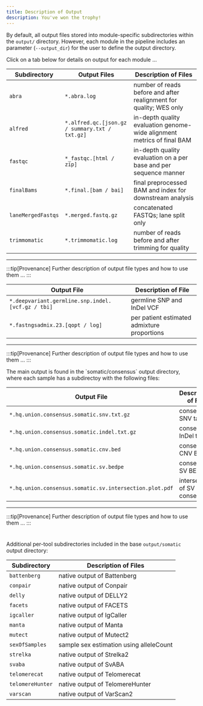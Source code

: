 ```yaml
---
title: Description of Output
description: You've won the trophy!
---
```

By default, all output files stored into module-specific subdirectories within the `output/` directory. However, each module in the pipeline includes an parameter (`--output_dir`) for the user to define the output directory.

Click on a tab below for details on output for each module ...


<Tabs>
  <TabItem label="Preprocessing 🔵">

  | Subdirectory | Output Files | Description of Files |
  | --- | --- | --- |
  | `abra` | `*.abra.log` | number of reads before and after realignment for quality; WES only |
  | `alfred` | `*.alfred.qc.[json.gz / summary.txt / txt.gz]` | in-depth quality evaluation genome-wide alignment metrics of final BAM | 
  | `fastqc` | `*_fastqc.[html / zip]` | in-depth quality evaluation on a per base and per sequence manner |
  | `finalBams` | `*.final.[bam / bai]` | final preprocessed BAM and index for downstream analysis |
  | `laneMergedFastqs` | `*.merged.fastq.gz` | concatenated FASTQs; lane split only |
  | `trimmomatic` | `*.trimmomatic.log` | number of reads before and after trimming for quality |

  ---

  :::tip[Provenance]
  Further description of output file types and how to use them ...
  [<Icon name="information" color="goldenrod" size="1.5rem"/>](https://pblaney.github.io/mgp1000-docs/reference/ref/#output)
  :::

  </TabItem>
  <TabItem label="Germline 🟢">

  | Output File | Description of File |
  | --- | --- |
  | `*.deepvariant.germline.snp.indel.[vcf.gz / tbi]` | germline SNP and InDel VCF |
  | `*.fastngsadmix.23.[qopt / log]` | per patient estimated admixture proportions |
  
  ---

  :::tip[Provenance]
  Further description of output file types and how to use them ...
  [<Icon name="information" color="goldenrod" size="1.5rem"/>](https://pblaney.github.io/mgp1000-docs/reference/ref/#output-1)
  :::

  </TabItem>
  <TabItem label="Somatic ⚫️">
  The main output is found in the `somatic/consensus` output directory, where each sample has a subdirectoy with the following files:

  | Output File | Description of File |
  | --- | --- |
  | `*.hq.union.consensus.somatic.snv.txt.gz` | consensus SNV table |
  | `*.hq.union.consensus.somatic.indel.txt.gz` | consensus InDel table |
  | `*.hq.union.consensus.somatic.cnv.bed` | consensus CNV BED |
  | `*.hq.union.consensus.somatic.sv.bedpe` | consensus SV BEDPE |
  | `*.hq.union.consensus.somatic.sv.intersection.plot.pdf` | intersection of SV caller consensus |
  
  ---

  :::tip[Provenance]
  Further description of output file types and how to use them ...
  [<Icon name="information" color="goldenrod" size="1.5rem"/>](https://pblaney.github.io/mgp1000-docs/reference/ref/#output-2)
  :::

  #

  Additional per-tool subdirectories included in the base `output/somatic` output directory:

  | Subdirectory | Description of Files |
  | --- | --- |
  | `battenberg` | native output of Battenberg |
  | `conpair` | native output of Conpair |
  | `delly` | native output of DELLY2 |
  | `facets` | native output of FACETS |
  | `igcaller` | native output of IgCaller |
  | `manta` | native output of Manta |
  | `mutect` | native output of Mutect2 |
  | `sexOfSamples` | sample sex estimation using alleleCount |
  | `strelka` | native output of Strelka2 |
  | `svaba` | native output of SvABA |
  | `telomerecat` | native output of Telomerecat |
  | `telomereHunter` | native output of TelomereHunter |
  | `varscan` | native output of VarScan2 |

  </TabItem>
</Tabs>

